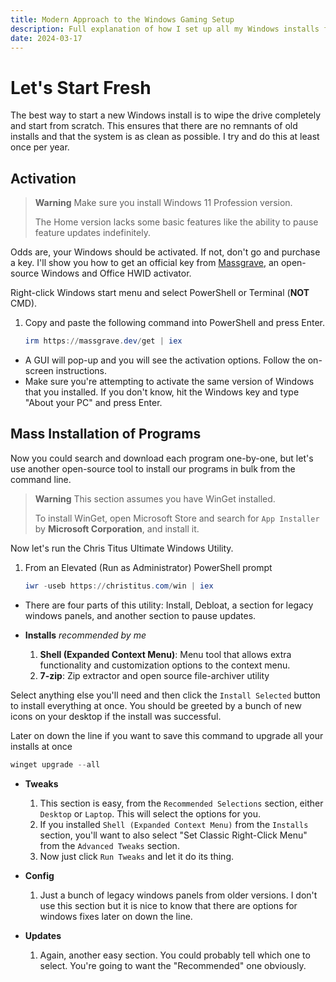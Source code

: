 ```yaml
---
title: Modern Approach to the Windows Gaming Setup
description: Full explanation of how I set up all my Windows installs from scratch.
date: 2024-03-17
---
```


# Let's Start Fresh

The best way to start a new Windows install is to wipe the drive completely and start from scratch. This ensures that there are no remnants of old installs and that the system is as clean as possible. I try and do this at least once per year.

## Activation

> **Warning**
> Make sure you install Windows 11 Profession version.
>
> The Home version lacks some basic features like the ability to pause feature updates indefinitely.

Odds are, your Windows should be activated. If not, don't go and purchase a key. I'll show you how to get an official key from [Massgrave](https://github.com/massgravel/Microsoft-Activation-Scripts), an open-source Windows and Office HWID activator.

Right-click Windows start menu and select PowerShell or Terminal (**NOT** CMD).

1. Copy and paste the following command into PowerShell and press Enter.

   ```powershell
   irm https://massgrave.dev/get | iex
   ```

- A GUI will pop-up and you will see the activation options. Follow the on-screen instructions.
- Make sure you're attempting to activate the same version of Windows that you installed. If you don't know, hit the Windows key and type "About your PC" and press Enter.

## Mass Installation of Programs

Now you could search and download each program one-by-one, but let's use another open-source tool to install our programs in bulk from the command line.

> **Warning**
> This section assumes you have WinGet installed.
>
> To install WinGet, open Microsoft Store and search for `App Installer` by **Microsoft Corporation**, and install it.

Now let's run the Chris Titus Ultimate Windows Utility.

1. From an Elevated (Run as Administrator) PowerShell prompt

   ```powershell
   iwr -useb https://christitus.com/win | iex
   ```

- There are four parts of this utility: Install, Debloat, a section for legacy windows panels, and another section to pause updates.

- **Installs** _recommended by me_

  1. **Shell (Expanded Context Menu)**: Menu tool that allows extra functionality and customization options to the context menu.
  2. **7-zip**: Zip extractor and open source file-archiver utility

Select anything else you'll need and then click the `Install Selected` button to install everything at once. You should be greeted by a bunch of new icons on your desktop if the install was successful.

Later on down the line if you want to save this command to upgrade all your installs at once

```powershell
winget upgrade --all
```

- **Tweaks**

  1. This section is easy, from the `Recommended Selections` section, either `Desktop` or `Laptop`. This will select the options for you.
  2. If you installed `Shell (Expanded Context Menu)` from the `Installs` section, you'll want to also select "Set Classic Right-Click Menu" from the `Advanced Tweaks` section.
  3. Now just click `Run Tweaks` and let it do its thing.

- **Config**

  1. Just a bunch of legacy windows panels from older versions. I don't use this section but it is nice to know that there are options for windows fixes later on down the line.

- **Updates**
  1. Again, another easy section. You could probably tell which one to select. You're going to want the "Recommended" one obviously.
